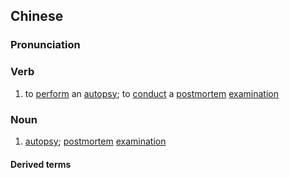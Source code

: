 {{also|验尸}}
==Chinese==
{{zh-forms|s=验尸}}

===Pronunciation===
{{zh-pron
|m=yànshī
|c=jim6 si1
|mn=giām-si
|cat=v,n
}}

===Verb===
{{zh-verb}}

# to [[perform]] an [[autopsy]]; to [[conduct]] a [[postmortem]] [[examination]]

===Noun===
{{zh-noun}}

# [[autopsy]]; [[postmortem]] [[examination]]

====Derived terms====
{{zh-der|驗屍官}}
